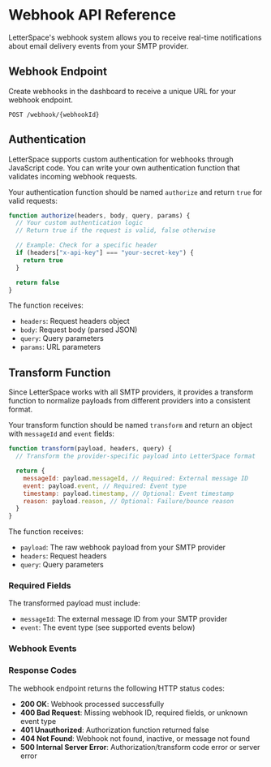 # Webhook API Reference

LetterSpace's webhook system allows you to receive real-time notifications about email delivery events from your SMTP provider.

## Webhook Endpoint

Create webhooks in the dashboard to receive a unique URL for your webhook endpoint.

```
POST /webhook/{webhookId}
```

## Authentication

LetterSpace supports custom authentication for webhooks through JavaScript code. You can write your own authentication function that validates incoming webhook requests.

Your authentication function should be named `authorize` and return `true` for valid requests:

```javascript
function authorize(headers, body, query, params) {
  // Your custom authentication logic
  // Return true if the request is valid, false otherwise

  // Example: Check for a specific header
  if (headers["x-api-key"] === "your-secret-key") {
    return true
  }

  return false
}
```

The function receives:

- `headers`: Request headers object
- `body`: Request body (parsed JSON)
- `query`: Query parameters
- `params`: URL parameters

## Transform Function

Since LetterSpace works with all SMTP providers, it provides a transform function to normalize payloads from different providers into a consistent format.

Your transform function should be named `transform` and return an object with `messageId` and `event` fields:

```javascript
function transform(payload, headers, query) {
  // Transform the provider-specific payload into LetterSpace format

  return {
    messageId: payload.messageId, // Required: External message ID
    event: payload.event, // Required: Event type
    timestamp: payload.timestamp, // Optional: Event timestamp
    reason: payload.reason, // Optional: Failure/bounce reason
  }
}
```

The function receives:

- `payload`: The raw webhook payload from your SMTP provider
- `headers`: Request headers
- `query`: Query parameters

### Required Fields

The transformed payload must include:

- `messageId`: The external message ID from your SMTP provider
- `event`: The event type (see supported events below)

### Webhook Events

<WebhookEventsReference />

### Response Codes

The webhook endpoint returns the following HTTP status codes:

- **200 OK**: Webhook processed successfully
- **400 Bad Request**: Missing webhook ID, required fields, or unknown event type
- **401 Unauthorized**: Authorization function returned false
- **404 Not Found**: Webhook not found, inactive, or message not found
- **500 Internal Server Error**: Authorization/transform code error or server error
